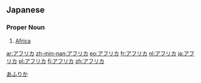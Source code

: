 == Japanese == 
===Proper Noun===
{{ja-pos|ka|proper|hira=あふりか|rom=afurika|hidx=あふりか}}
# [[Africa]]

[[Category:ja:Continents|あふりか]]

[[ar:アフリカ]]
[[zh-min-nan:アフリカ]]
[[eo:アフリカ]]
[[fr:アフリカ]]
[[nl:アフリカ]]
[[ja:アフリカ]]
[[pl:アフリカ]]
[[fi:アフリカ]]
[[zh:アフリカ]]